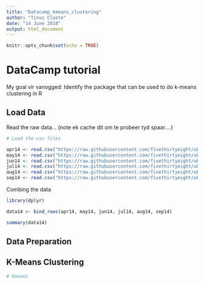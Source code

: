 ```yaml
---
title: "Datacamp_kmeans_clustering"
author: "Tinus Cloete"
date: "14 June 2018"
output: html_document
---
```


```r
knitr::opts_chunk$set(echo = TRUE)
```

# DataCamp tutorial

[](https://www.datacamp.com/community/tutorials/k-means-clustering-r)

My goal vir vanogged: Identify the package that can be used to do k-means clustering in R

## Load Data

Read the raw data... (note ek cache dit om te probeer tyd spaar....)

```r

# Load the csv files

apr14 <- read.csv("https://raw.githubusercontent.com/fivethirtyeight/uber-tlc-foil-response/master/uber-trip-data/uber-raw-data-apr14.csv")
may14 <- read.csv("https://raw.githubusercontent.com/fivethirtyeight/uber-tlc-foil-response/master/uber-trip-data/uber-raw-data-may14.csv")
jun14 <- read.csv("https://raw.githubusercontent.com/fivethirtyeight/uber-tlc-foil-response/master/uber-trip-data/uber-raw-data-jun14.csv")
jul14 <- read.csv("https://raw.githubusercontent.com/fivethirtyeight/uber-tlc-foil-response/master/uber-trip-data/uber-raw-data-jul14.csv")
aug14 <- read.csv("https://raw.githubusercontent.com/fivethirtyeight/uber-tlc-foil-response/master/uber-trip-data/uber-raw-data-aug14.csv")
sep14 <- read.csv("https://raw.githubusercontent.com/fivethirtyeight/uber-tlc-foil-response/master/uber-trip-data/uber-raw-data-sep14.csv")

```

Combing the data

```r

library(dplyr)

data14 <- bind_rows(apr14, may14, jun14, jul14, aug14, sep14)

summary(data14)

```

## Data Preparation

## K-Means Clustering

```r

# kmeans

```


